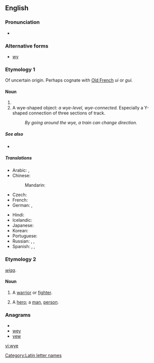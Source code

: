 ==English==

===Pronunciation===
* {{IPA|/waɪ/}}

===Alternative forms===
* [[wy]]

===Etymology 1===
Of uncertain origin. Perhaps cognate with [[Old French]] ''ui'' or ''gui.''

====Noun====
{{en-noun}}

# {{Latn-def|en|name|Y|y}}
# A wye-shaped object: ''a wye-level, wye-connected.'' Especially a Y-shaped connection of three sections of track.
#: ''By going around the wye, a train can change direction.''

=====See also=====
* {{list|en|Latin script letter names}}

=====Translations=====
{{trans-top|name of the letter Y, y}}
* Arabic: {{t|ar|إي غريكا|f|tr='ii ghriika}},  {{t|ar|واي|m|tr=way}}
* Chinese:
*: Mandarin: {{qualifier|English letter names are called as in English, no other standard Mandarin name exists}}
* Czech: {{t-|cs|ypsilon|n}}
* French: {{t|fr|i grec|m}}
* German: {{t+|de|Ypsilon|n}}, {{t|de|Y grec|n}} {{qualifier|Switzerland also}}
{{trans-mid}}
* Hindi: {{t|hi|वाई|tr=vā'ī|xs=Hindi}}
* Icelandic: {{t-|is|ypsilon|n}}
* Japanese: {{t|ja|ワイ|tr=wai}}
* Korean: {{t|ko|와이|tr=wai|sc=Hang}}
* Portuguese: {{t+|pt|ípsilon|m}}
* Russian: {{t-|ru|уай|n|tr=uáj, waj}} {{qualifier|English}}, {{t+|ru|игрек|m|tr=ígrek}},  {{t+|ru|ипсилон|m|tr=ipsilón}}
* Spanish: {{t|es|i griego|m}},  {{t+|es|i griega|f}},  {{t+|es|ye|m}}
{{trans-bottom}}

===Etymology 2===
{{etyl|ang}} ''[[wiga]]''.

====Noun====
{{en-noun}}

# {{context|poetic|obsolete}} A [[warrior]] or [[fighter]].
# {{context|poetic|obsolete}} A [[hero]]; a [[man]], [[person]].

===Anagrams===
* {{alphagram|ewy}}
* [[wey#English|wey]]
* [[yew#English|yew]]

[[Category:Latin letter names]]

[[vi:wye]]